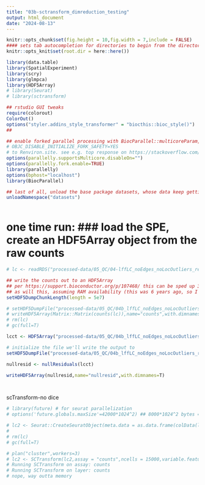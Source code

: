 ```yaml
---
title: "03b-sctransform_dimreduction_testing"
output: html_document
date: "2024-08-13"
---
```


```r
knitr::opts_chunk$set(fig.height = 10,fig.width = 7,include = FALSE)
#### sets tab autocompletion for directories to begin from the directory containing the .Rproj session, instead of the script's directory if different
knitr::opts_knit$set(root.dir = here::here())

library(data.table)
library(SpatialExperiment)
library(scry)
library(glmpca)
library(HDF5Array)
# library(Seurat)
# library(sctransform)

## rstudio GUI tweaks
require(colorout)
ColorOut()
options("styler.addins_style_transformer" = "biocthis::bioc_style()")
##

## enable forked parallel processing with BiocParallel::multicoreParam, future::, etc. seemed to need this a couple times, but otherwise havent so its here as a preventative measure. part of this is adding the line 
# OBJC_DISABLE_INITIALIZE_FORK_SAFETY=YES
# to Renviron.site. see e.g. top response on https://stackoverflow.com/questions/73638290/python-on-mac-is-it-safe-to-set-objc-disable-initialize-fork-safety-yes-globall 
options(parallelly.supportsMulticore.disableOn="")
options(parallelly.fork.enable=TRUE)
library(parallelly)
options(bphost="localhost")
library(BiocParallel)

## last of all, unload the base package datasets, whose data keep getting in the way of autocompletions (e.g., Theoph is priortized over TRUE)
unloadNamespace("datasets")
```

```r


```

# one time run: ### load the SPE, create an HDF5Array object from the raw counts
```r
# lc <- readRDS("processed-data/05_QC/04-lffLC_noEdges_noLocOutliers_remainder1pctileUMIorGene-removed.RDS")

## write the counts out to an HDF5Array
## per https://support.bioconductor.org/p/107468/ this can be sped up 3x just by specifying the HDF5 dump file
## as will this, assuming RAM availability (this was 6 years ago, so I'm sure its fine), vs. default value of 1e6. allowable max is 4.5e8
setHDF5DumpChunkLength(length = 5e7)

# setHDF5DumpFile("processed-data/05_QC/04b_lffLC_noEdges_noLocOutliers_remainder1pctileUMIorGene-removed_counts.h5")
# writeHDF5Array(Matrix::Matrix(counts(lc)),name="counts",with.dimnames=T)
# rm(lc)
# gc(full=T)
```

```r
lcct <- HDF5Array("processed-data/05_QC/04b_lffLC_noEdges_noLocOutliers_remainder1pctileUMIorGene-removed_binomdevs.h5",name="counts",as.sparse = T)
```

```r
# initialize the file we'll write the output to
setHDF5DumpFile("processed-data/05_QC/04b_lffLC_noEdges_noLocOutliers_remainder1pctileUMIorGene-removed_nullresiduals.h5")

nullresid <- nullResiduals(lcct)

writeHDF5Array(nullresid,name="nullresid",with.dimnames=T)




```

scTransform-no dice
```r
# library(future) # for seurat parallelization
# options('future.globals.maxSize'=42000*1024^2) ## 8000*1024^2 bytes = 8GB

# lc2 <- Seurat::CreateSeuratObject(meta.data = as.data.frame(colData(lc)),counts = counts(lc),assay = "counts",min.cells = 1,min.features = 1)
# 
# rm(lc)
# gc(full=T)

# plan("cluster",workers=3)
# lc2 <- SCTransform(lc2,assay = "counts",ncells = 15000,variable.features.n = 6000,conserve.memory = T,vars.to.regress = "sample_id")
# Running SCTransform on assay: counts
# Running SCTransform on layer: counts
# nope, way outta memory
```

